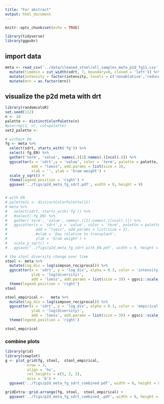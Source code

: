 ```yaml
---
title: "For abstract"
output: html_document
---
```


```r
knitr::opts_chunk$set(echo = TRUE)
```

```r
library(tidyverse)
library(ggpubr)
```

## import data

```r
meta <- read_csv('../data/cleaned_stool/all_samples_meta_p2d_fg11.csv') %>% 
  mutate(timebin = cut_width(sdrt, 7, boundary=0, closed = 'left')) %>% 
  mutate(intensity = factor(intensity, levels = c('nonablative','reduced','ablative'))) %>% 
  mutate(mrn = as.factor(mrn))
```

## visualize the p2d meta with drt

```r
library(randomcoloR)
set.seed(112)
n <- 10
palette <- distinctColorPalette(n)
#pie(rep(1, n), col=palette)
set2_palette <- 

# without EN
fg <- meta %>% 
  select(sdrt, starts_with('fg')) %>% 
  select(-fg_EN) %>% 
  gather('term', 'value', names(.)[2]:names(.)[ncol(.)]) %>% 
  ggscatter(x = 'sdrt',y = 'value', color = 'term', palette = palette, alpha = 0.3,
            add = "loess", add.params = list(size = 3),
            xlab = '', ylab = 'Gram weight') + 
  scale_y_sqrt() +
  theme(legend.position = 'right') +
  ggsave('../figs/p2d_meta_fg_sdrt.pdf', width = 9, height = 9)


# with EN
# palette11 <- distinctColorPalette(11)
# meta %>% 
#   select(sdrt, starts_with('fg')) %>% 
#   #select(-fg_EN) %>% 
#   gather('term', 'value', names(.)[2]:names(.)[ncol(.)]) %>% 
#   ggscatter(x = 'sdrt',y = 'value', color = 'term', palette = palette11, alpha = 0.3,
#             add = "loess", add.params = list(size = 3),
#             #xlab = 'Day relative to transplant', 
#             ylab = 'Gram weight') + 
#   scale_y_sqrt() +
#   ggsave('../figs/p2d_meta_fg_sdrt_with_EN.pdf', width = 9, height = 9)

```

```r
# the stool diversity change over time
stool <- meta %>% 
  mutate(log_div = log(simpson_reciprocal)) %>% 
  ggscatter(x = 'sdrt', y = 'log_div', alpha = 0.3, color = 'intensity',xlab = '',
            ylab = 'log(diversity)',
            add = 'loess', add.params = list(size = 3)) + ggsci::scale_color_uchicago()+
  theme(legend.position = 'right')
stool
```


```r
stool_empirical <-   meta %>% 
  mutate(log_div = log(simpson_reciprocal)) %>% 
  ggscatter(x = 'sdrt', y = 'log_div', alpha = 0.3, color = 'empirical', xlab = 'Day relative to transplant',
            ylab = 'log(diversity)',
            add = 'loess', add.params = list(size = 3)) + ggsci::scale_color_startrek() +
  theme(legend.position = 'right')

stool_empirical 
```


### combine plots

```r
library(grid)
library(cowplot)
g <- plot_grid(fg, stool,  stool_empirical, 
          nrow = 3, 
          align = 'hv',
          rel_heights = c(5, 2, 2),
          axis = 'b') +
  ggsave('../figs/p2d_meta_fg_sdrt_combined.pdf', width = 8, height = 8)

gridExtra::grid.arrange(fg, stool,  stool_empirical) +
  ggsave('../figs/p2d_meta_fg_sdrt_combined_.pdf', width = 8, height = 8)
```

